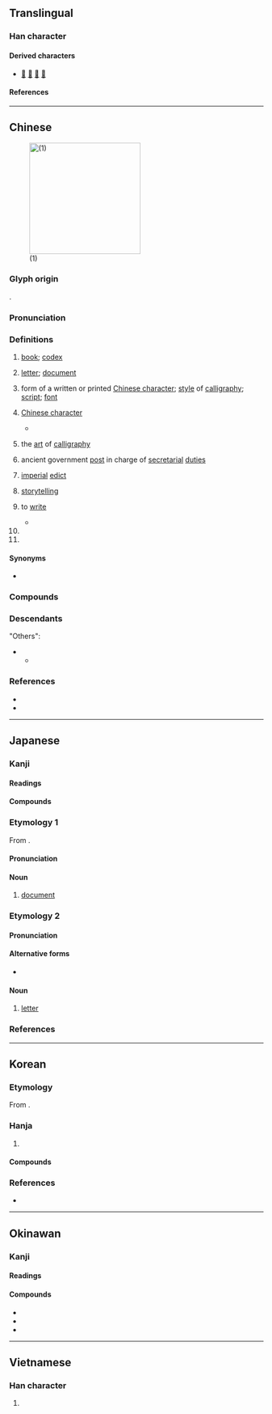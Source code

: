 {{also|书|畫|晝}}
{{character info}}
{{character info|0x2F8CC}}
==Translingual==
{{stroke order|strokes=10}}

===Han character===
{{Han char|rn=73|rad=曰|as=06|sn=10|four=50601|canj=LGA||ids=⿳𦘒一曰}}

====Derived characters====
* [[𡳩]] [[𢅺]] [[晝]] [[圕]]

====References====
{{Han ref|kx=0502.120|dkj=14294|dj=0874.180|hdz=21509.090|uh=66F8|ud=26360|bh=AED1|bd=44753}}
{{Han ref|uh=2F8CC}}

----

==Chinese==
{{zh-forms|s=书|alt=𦘠}}
{{zh-wp|zh|yue|lzh|gan}}
[[File:Pieni2.jpg|thumb|220px|{{lang|zh|書}} (1)]]

===Glyph origin===
{{Han etym}}
{{Han compound|聿|者|c1=s|c2=p|ls=psc|t1=writing brush}}.

===Pronunciation===
{{zh-pron
|m=shū
|m-s=su1
|dg=фу1
|c=syu1
|c-t=si1
|g=xy1
|h=pfs=sû;gd=su1
|j=su1
|mb=sṳ́
|md=cṳ̆
|mn=xm,tw:chu/qz,lk,km,sx:chir/xm,tw:su/qz:sir/zz,twv:si
|mn_note=chu/chir - vernacular; su/sir/si - literary
|mn-t=ze1
|w=1sr
|x=xy1
|mc=y
|oc=y
|ma=y
|cat=n,v,pn
}}

===Definitions===
{{zh-hanzi}}

# [[book]]; [[codex]] {{zh-mw|本|冊|部}}
#: {{zh-x|我 對 這 本 書 產生 了 共鳴。|I resonated with this '''book'''.}}
#: {{zh-x|唔記得 買 書|to forget to buy textbooks<!--contextually-->|C}}
# [[letter]]; [[document]]
#: {{zh-x|證明書|certificate}}
#: {{zh-x|推薦書|recommendation '''letter'''}}
#: {{zh-x|情書|love '''letter'''}}
#: {{zh-x|家書|'''letter''' to or from one's family or home}}
#: {{zh-x|《w:zh:告臺灣同胞書\^告.^臺灣.^同胞.^'''書'''》|'''''Message''' to the Compatriots in Taiwan''}}
# form of a written or printed [[Chinese character]]; [[style]] of [[calligraphy]]; [[script]]; [[font]]
#: {{zh-x|楷書|regular script}}
#: {{zh-x|隸書|clerical script}}
# {{lb|zh|literary}} [[Chinese character]]
#* {{zh-x|^項 ^籍 少時 學 書，不成，去；學 劍，又 不成。^項 ^梁 怒 之。^籍 曰：「書 足以 記 姓名 而已。劍 一 人 敵，不足 學，學 萬 人 敵。」||ref=Shiji}}
# {{lb|zh|literary}} the [[art]] of [[calligraphy]]
# {{lb|zh|historical}} ancient government [[post]] in charge of [[secretarial]] [[duties]]
# {{lb|zh|historical}} [[imperial]] [[edict]]
# [[storytelling]]
#: {{zh-x|說書|to perform ''pingshu'' (storytelling)}}
#: {{zh-x|聽書|to listen to performance of ''pingshu'' (storytelling)}}
# to [[write]]
#: {{zh-x|書寫|to write}}
#: {{zh-x|罄竹難書|(of crimes) to be too many to mention}}
#* {{zh-x|動 則 左史 書 之，言 則 右史 書 之。|His actions were written down by the recorder of the Left, and his utterances by the recorder of the Right.|ref=Liji}}
# {{zh-abbrev|書經|the ''{{w|Classic of History}}''}}
# {{surname|zh}}

====Synonyms====
{{zh-dial}}
* {{sense|letter}}
{{zh-syn-saurus|信件}}
{{zh-dial|信}}

===Compounds===
{{zh-der|上書|下書|不書|中書|丹書|代書|休書|但書|佐書|來書|修書|佛書|日書|傳道書|書包|書報|書背|書本|書本兒|書冊|書茶館兒|書場|書癡|書蟲|書櫥|書呆子|書店|書蠹|書法|書房|書扉|書稿|書格子|書歸正傳|書櫃|書函|書號|書號兒|書畫|書會|書籍|書脊|書記|書家|書架|書簡|書柬|書局|書卷|書卷氣|書刊|書殼|書庫|書吏|書錄|書眉|書迷|書面|書面語|書名|書名號|書目|書皮|書皮兒|書評|書舖|書籤|書籤兒|書社|書生|書生氣|書市|書塾|書攤|書攤兒|書壇|書套|書體|書亭|書僮|書屋|書物|書香|書箱|書寫|書心|書信|書頁|書院|書齋|書展|書桌|書桌兒|圖書館|偶書|偽書|八書|六書|兵書|冊書|出書|分書|刑書|判書|制書|券書|刻書|叢書|古書|史書|周書|唱書|唸書|商書|善書|四書|回書|國書|圖書|團書|坤書|填書|夏書|大書|天書|奉書|女書|奴書|好書|子書|字書|宋書|官書|家書|寄書|密書|寫書|寶書|專書|尚書|尺書|左書|帛書|弔書|御書|復書|志書|快書|念書|情書|憲書|戒書|戰書|房書|手書|批書|投書|指書|捎書|捷書|損書|摹書|擁書|攻書|故書|敕書|教書|文書|新書|方書|春書|晉書|晒書|晾書|曆書|曝書|書丹|書傳|書儀|書刀|書口|書史|書呈|書品|書商|書坊|書城|書夾|書契|書子|書學|書客|書寓|書帕|書帙|書帷|書帽|書廚|書影|書後|書手|書啟|書札|書林|書格|書案|書業|書淫|書牘|書理|書疏|書痴|書種|書空|書策|書篋|書簏|書紳|書經|書翰|書聖|書腦|書膽|書蝨|書衣|書裙|書譜|書跡|書辦|書鋪|書鎮|書題|書館|書鼓|本書|村書|板書|校書|梁書|梵書|楷書|榜書|模書|樣書|檄書|正書|殳書|法書|洛書|溫書|漆書|漢書|焚書|爰書|牓書|玉書|理書|琴書|璽書|生書|異書|盟書|直書|相書|真書|短書|祕書|祟書|禁書|禮書|移書|竹書|筋書|策書|箭書|篆書|簡書|簿書|素書|紫書|經書|編書|緯書|繒書|署書|羽書|翻書|聘書|聽書|背書|臨書|致書|舊書|草書|著書|蓄書|蕊書|薦書|藏書|蘚書|蟲書|蠟書|蠻書|血書|行書|覺書|觀書|詔書|評書|詩書|說書|諫書|謗書|講書|證書|譜書|護書|讀書|貶書|買書|貼書|賭書|赦書|車書|軍書|載書|辟書|辭書|通書|逸書|達書|遺書|鄉書|醫書|錦書|長書|閒書|關書|附書|降書|除書|陳書|隋書|隸書|雁書|雜書|離書|音書|韻書|類書|飛書|魏書|魚書|鶴書|黑書|默書|鼓書|全書|洋書|書城路|讀書人|還書|飽讀詩書|書中自有黃金屋|書中自有顏如玉|私書|看書|睒書:iêm2 ze1|盡信書不如無書|書單}}

===Descendants===
{{CJKV||しょ|서|thư}}
"Others":
* {{desc|bor=1|tai-pro|*sɯːᴬ}}
** {{desc|th|สือ}}

===References===
* {{R:yue:Hanzi}}
* {{thcwd|6098}}

{{zh-cat|Beginning}}

----

==Japanese==

===Kanji===
{{ja-kanji|grade=2|rs=曰06}}

====Readings====
{{ja-readings
|goon=しょ<しよ
|kanon=しょ<しよ
|kun=か-く
}}

====Compounds====
{{top3}}
{{ja-r/multi|data=
* {{ja-r/args|書%順|かき%じゅん}}
* {{ja-r/args|書%初|かき%ぞめ}}
* {{ja-r/args|書%院|しょ%いん}}
* {{ja-r/args|書%家|しょ%か}}
* {{ja-r/args|書%架|しょ%か}}
* {{ja-r/args|書%画|しょ%が}}
* {{ja-r/args|書%簡|しょ%かん}}
* {{ja-r/args|書%記|しょ%き}}
* {{ja-r/args|書%式|しょ%しき}}
* {{ja-r/args|書%写|しょ%しゃ}}
* {{ja-r/args|書%籍|しょ%せき}}
* {{ja-r/args|書%体|しょ%たい}}
* {{ja-r/args|書%道|しょ%どう}}
* {{ja-r/args|書%法|しょ%ほう}}
}}
{{mid3}}
{{ja-r/multi|data=
* {{ja-r/args|書%面|しょ%めん}}
* {{ja-r/args|書%物|しょ%もつ}}
* {{ja-r/args|書%類|しょ%るい}}
* {{ja-r/args|書%棚|しょ%だな}}
* {{ja-r/args|楷%書|かい%しょ}}
* {{ja-r/args|教%科%書|きょう%か%しょ}}
* {{ja-r/args|行%書|ぎょう%しょ}}
* {{ja-r/args|原%書|げん%しょ}}
* {{ja-r/args|辞%書|じ%しょ}}
* {{ja-r/args|新%書|しん%しょ}}
* {{ja-r/args|聖%書|せい%しょ}}
* {{ja-r/args|清%書|せい%しょ}}
* {{ja-r/args|誓%書|せい%しょ}}
}}
{{mid3}}
{{ja-r/multi|data=
* {{ja-r/args|正%書%法|せい%しょ%ほう}}
* {{ja-r/args|草%書|そう%しょ}}
* {{ja-r/args|叢%書|そう%しょ}}
* {{ja-r/args|縦%書|たて%がき}}
* {{ja-r/args|伝%道の書|^でん%どう の ^しょ|[[Ecclesiastes]]}}
* {{ja-r/args|読%書|どく%しょ}}
* {{ja-r/args|図%書|と%しょ}}
* {{ja-r/args|図%書%館|と%しょ%かん}}
* {{ja-r/args|葉%書|は%がき}}
* {{ja-r/args|秘%書|ひ%しょ}}
* {{ja-r/args|文%書|ぶん%しょ}}
* {{ja-r/args|洋%書|よう%しょ}}
* {{ja-r/args|横%書|よこ%がき}}
* {{ja-r/args|落%書|らく%がき}}
* {{ja-r/args|和%書|わ%しょ}}
}}
{{bottom}}

===Etymology 1===
{{ja-kanjitab|しょ|yomi=o}}
From {{bor|ja|ltc|-|sort=しょ}} {{m|zh|書|tr=syo||writing}}.

====Pronunciation====
{{ja-pron|yomi=o|しょ|acc=0|acc_ref=DJR,NHK|acc2=1|acc2_ref=DJR,NHK}}

====Noun====
{{ja-noun|しょ}}

# [[document]]

===Etymology 2===
{{ja-kanjitab|ふみ|yomi=irr}}

====Pronunciation====
{{ja-pron|yomi=irr|ふみ|acc=1|acc_ref=DJR,NHK|acc2=2|acc2_ref=NHK}}

====Alternative forms====
* {{ja-l|文}}

====Noun====
{{ja-noun|ふみ}}

# [[letter]]

===References===
<references/>

----

==Korean==

===Etymology===
From {{der|ko|ltc|-}} {{ltc-l|書}}. {{hanja-hunmong|셔|sye|儒學#상34A}}

===Hanja===
{{ko-hanja-search}}
{{ko-hanja|글|서}}

# {{hanja form of|서|[[document]]}}

====Compounds====
{{der-top3|Compounds}}
{{ko-l/multi|data=
* {{ko-l/args|각서|覺書}}
* {{ko-l/args|낙서|落書}}
* {{ko-l/args|독서|讀書}}
* {{ko-l/args|문서|文書}}
* {{ko-l/args|백서|白書}}
* {{ko-l/args|본서|本書}}
* {{ko-l/args|비서|秘書}}
* {{ko-l/args|사서|司書}}
* {{ko-l/args|서기|書記}}
* {{ko-l/args|서당|書堂}}
* {{ko-l/args|서류|書類}}
* {{ko-l/args|서면|書面}}
* {{ko-l/args|서방|書房}}
* {{ko-l/args|서신|書信}}
* {{ko-l/args|서예|書藝}}
* {{ko-l/args|서체|書體}}
* {{ko-l/args|서원|書院}}
* {{ko-l/args|서재|書齋}}
* {{ko-l/args|서적|書籍}}
* {{ko-l/args|서평|書評}}
* {{ko-l/args|성서|聖書}}
* {{ko-l/args|엽서|葉書}}
* {{ko-l/args|원서|原書}}
* {{ko-l/args|유서|遺書}}
* {{ko-l/args|저서|著書}}
* {{ko-l/args|서점|書店}}
* {{ko-l/args|서재|書齋}}
* {{ko-l/args|도서|圖書}}
* {{ko-l/args|도서관|圖書館}}
* {{ko-l/args|^전도서|[[Ecclesiastes]]|傳道書}}
}}
{{der-bottom}}

===References===
* {{R:hanjadoc|4755}}

----

==Okinawan==

===Kanji===
{{ryu-kanji|grade=2|rs=曰06}}

====Readings====
{{ryu-readings
|on=し,す<しゅ
|kun=か-ちゅん
}}

====Compounds====
* {{ryu-r|書%物|し%むち}}
* {{ryu-r|上%書ち|っわー%がち}}
* {{ryu-r|下%書ち|しちゃ%がち}}

----

==Vietnamese==

===Han character===
{{vi-readings|reading=thư|rs=曰06}}

# {{rfdef|vi|sort=曰06}}
